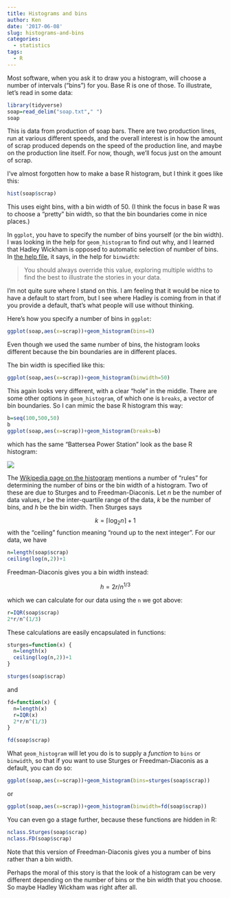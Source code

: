```yaml
---
title: Histograms and bins
author: Ken
date: '2017-06-08'
slug: histograms-and-bins
categories:
  - statistics
tags:
  - R
---
```


Most software, when you ask it to draw you a histogram, will choose a number of intervals ("bins") for you. Base R is one of those. To illustrate, let's read in some data:

```r
library(tidyverse)
soap=read_delim("soap.txt"," ")
soap
```

This is data from production of soap bars. There are two production lines, run at various different speeds, and the overall interest is in how the amount of scrap produced depends on the speed of the production line, and maybe on the production line itself. For now, though, we'll focus just on the amount of scrap.

I've almost forgotten how to make a base R histogram, but I think it goes like this:

```r
hist(soap$scrap)
```

This uses eight bins, with a bin width of 50. (I think the focus in base R was to choose a "pretty" bin width, so that the bin boundaries come in nice places.)

In `ggplot`, you have to specify the number of bins yourself (or the bin width). I was looking in the help for `geom_histogram` to find out why, and I learned that Hadley Wickham is opposed to automatic selection of number of bins. In [the help file](http://ggplot2.tidyverse.org/reference/geom_histogram.html), it says, in the help for `binwidth`:

>  You should always override this value, exploring multiple widths to find the best to illustrate the stories in your data.

I'm not quite sure where I stand on this. I am feeling that it would be nice to have a default to start from, but I see where Hadley is coming from in that if you provide a default, that's what people will use without thinking.

Here's how you specify a number of bins in `ggplot`:

```r
ggplot(soap,aes(x=scrap))+geom_histogram(bins=8)
```

Even though we used the same number of bins, the histogram looks different because the bin boundaries are in different places. 

The bin width is specified like this:

```r
ggplot(soap,aes(x=scrap))+geom_histogram(binwidth=50)
```

This again looks very different, with a clear "hole" in the middle. There are some other options in `geom_histogram`, of which one is `breaks`, a vector of bin boundaries. So I can mimic the base R histogram this way:

```r
b=seq(100,500,50)
b
ggplot(soap,aes(x=scrap))+geom_histogram(breaks=b)
```

which has the same "Battersea Power Station" look as the base R histogram:

![](https://cdn.londonandpartners.com/asset/a0362f0f5fc8f1b638d790c4d2fd542d.jpg)

The [Wikipedia page on the histogram](https://en.wikipedia.org/wiki/Histogram) mentions a number of "rules" for determining the number of bins or the bin width of a histogram. Two of these are due to Sturges and to Freedman-Diaconis. Let $n$ be the number of data values, $r$ be the inter-quartile range of the data, $k$ be the number of bins, and $h$ be the bin width. Then Sturges says

$$ k = \lceil \log_2 n \rceil + 1$$
with the "ceiling" function meaning "round up to the next integer". For our data, we have

```r
n=length(soap$scrap)
ceiling(log(n,2))+1
```

Freedman-Diaconis gives you a bin width instead:


$$ h = 2r/n^{1/3} $$

which we can calculate for our data using the `n` we got above:

```r
r=IQR(soap$scrap)
2*r/n^(1/3)
```

These calculations are easily encapsulated in functions:

```r
sturges=function(x) {
  n=length(x)
  ceiling(log(n,2))+1
}

sturges(soap$scrap)
```

and

```r
fd=function(x) {
  n=length(x)
  r=IQR(x)
  2*r/n^(1/3)
}

fd(soap$scrap)
```

What `geom_histogram` will let you do is to supply a *function* to `bins` or `binwidth`, so that if you want to use Sturges or Freedman-Diaconis as a default, you can do so:

```r
ggplot(soap,aes(x=scrap))+geom_histogram(bins=sturges(soap$scrap))
```

or

```r
ggplot(soap,aes(x=scrap))+geom_histogram(binwidth=fd(soap$scrap))
```

You can even go a stage further, because these functions are hidden in R:

```r
nclass.Sturges(soap$scrap)
nclass.FD(soap$scrap)
```

Note that this version of Freedman-Diaconis gives you a number of bins rather than a bin width.

Perhaps the moral of this story is that the look of a histogram can be very different depending on the number of bins or the bin width that you choose. So maybe Hadley Wickham was right after all.